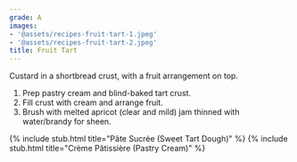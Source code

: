 ```yaml
---
grade: A
images:
- '@assets/recipes-fruit-tart-1.jpeg'
- '@assets/recipes-fruit-tart-2.jpeg'
title: Fruit Tart
---
```

Custard in a shortbread crust, with a fruit arrangement on top.


1. Prep pastry cream and blind-baked tart crust. 
2. Fill crust with cream and arrange fruit. 
3. Brush with melted apricot (clear and mild) jam thinned with water/brandy
for sheen.

{% include stub.html title="Pâte Sucrée (Sweet Tart Dough)" %}
{% include stub.html title="Crème Pâtissière (Pastry Cream)" %}